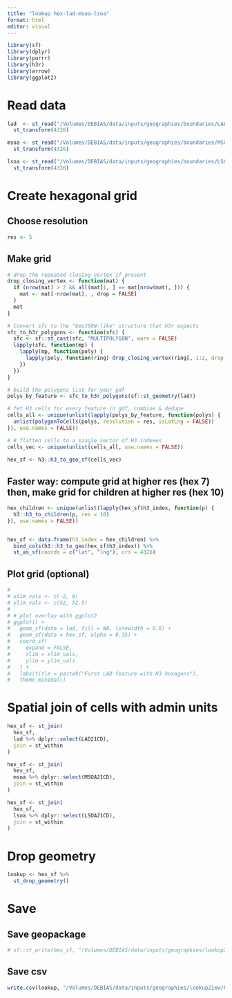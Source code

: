 ```yaml
---
title: "lookup hex-lad-msoa-lsoa"
format: html
editor: visual
---
```


```r
library(sf)
library(dplyr)
library(purrr)
library(h3r)   
library(arrow)   
library(ggplot2)
```

# Read data

```r
lad  <- st_read("/Volumes/DEBIAS/data/inputs/geographies/boundaries/LAD_Dec_2021_GB_BFC_2022.gpkg") %>%
  st_transform(4326)

msoa <- st_read("/Volumes/DEBIAS/data/inputs/geographies/boundaries/MSOA_Dec_2021_EW_BFC_V7.gpkg") %>%
  st_transform(4326)

lsoa <- st_read("/Volumes/DEBIAS/data/inputs/geographies/boundaries/LSOA_Dec_2021_EW_BFC_V10.gpkg") %>%
  st_transform(4326)
```

# Create hexagonal grid

## Choose resolution

```r
res <- 5
```

## Make grid

```r

# drop the repeated closing vertex if present
drop_closing_vertex <- function(mat) {
  if (nrow(mat) > 2 && all(mat[1, ] == mat[nrow(mat), ])) {
    mat <- mat[-nrow(mat), , drop = FALSE]
  }
  mat
}

# Convert sfc to the "GeoJSON-like" structure that h3r expects
sfc_to_h3r_polygons <- function(sfc) {
  sfc <- sf::st_cast(sfc, "MULTIPOLYGON", warn = FALSE)
  lapply(sfc, function(mp) {
    lapply(mp, function(poly) {
      lapply(poly, function(ring) drop_closing_vertex(ring[, 1:2, drop = FALSE]))
    })
  })
}

# build the polygons list for your gdf
polys_by_feature <- sfc_to_h3r_polygons(sf::st_geometry(lad))

# fet H3 cells for every feature in gdf, combine & dedupe
cells_all <- unique(unlist(lapply(polys_by_feature, function(polys) {
  unlist(polygonToCells(polys, resolution = res, isLatLng = FALSE))
}), use.names = FALSE))

# # flatten cells to a single vector of H3 indexes
cells_vec <- unique(unlist(cells_all, use.names = FALSE))
 
hex_sf <- h3::h3_to_geo_sf(cells_vec)

```

## Faster way: compute grid at higher res (hex 7) then, make grid for children at higher res (hex 10)

```r
hex_children <- unique(unlist(lapply(hex_sf$h3_index, function(p) {
  h3::h3_to_children(p, res = 10)
}), use.names = FALSE))


hex_sf <- data.frame(h3_index = hex_children) %>%
  bind_cols(h3::h3_to_geo(hex_sf$h3_index)) %>%
  st_as_sf(coords = c("lat", "lng"), crs = 4326)
```

## Plot grid (optional)

```r

# 
# xlim_vals <- c(-2, 0)
# ylim_vals <- c(52, 52.5)
# 
# # plot overlay with ggplot2 
# ggplot() +
#   geom_sf(data = lad, fill = NA, linewidth = 0.8) +
#   geom_sf(data = hex_sf, alpha = 0.35) +
#   coord_sf(
#     expand = FALSE,
#     xlim = xlim_vals,
#     ylim = ylim_vals
#   ) +
#   labs(title = paste0("First LAD feature with H3 hexagons"),
#   theme_minimal()
```

# Spatial join of cells with admin units

```r
hex_sf <- st_join(
  hex_sf,
  lad %>% dplyr::select(LAD21CD),
  join = st_within
) 

hex_sf <- st_join(
  hex_sf,
  msoa %>% dplyr::select(MSOA21CD),
  join = st_within
)

hex_sf <- st_join(
  hex_sf,
  lsoa %>% dplyr::select(LSOA21CD),
  join = st_within
)
```

# Drop geometry

```r
lookup <- hex_sf %>%
  st_drop_geometry()
```

# Save

## Save geopackage

```r
# sf::st_write(hex_sf, "/Volumes/DEBIAS/data/inputs/geographies/lookup21ew/hex10-lsoa-msoa-lad.gpkg")
```

## Save csv

```r
write.csv(lookup, "/Volumes/DEBIAS/data/inputs/geographies/lookup21ew/hex10-lsoa-msoa-lad.csv")
```

